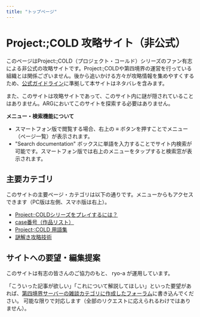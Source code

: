 ```yaml
---
title: "トップページ"
---
```


# Project:;COLD 攻略サイト（非公式）
 
このページはProject:;COLD（プロジェクト・コールド）シリーズのファン有志による非公式の攻略サイトです。Project:;COLDや第四境界の運営を行っている組織とは関係ございません。後から追いかける方々が攻略情報を集めやすくするため、[公式ガイドライン](https://www.project-cold.net/news/post-1/)に準拠して本サイトはネタバレを含みます。

また、このサイトは攻略サイトであって、このサイト内に謎が隠されていることはありません。ARGにおいてこのサイトを探索する必要はありません。

**メニュー・検索機能について**
- スマートフォン版で閲覧する場合、右上の **≡** ボタンを押すことでメニュー（ページ一覧）が表示されます。
- "Search documentation" ボックスに単語を入力することでサイト内検索が可能です。スマートフォン版では右上のメニューをタップすると検索窓が表示されます。

## 主要カテゴリ

このサイトの主要ページ・カテゴリは以下の通りです。メニューからもアクセスできます（PC版は左側、スマホ版は右上）。

- [Project:;COLDシリーズをプレイするには？](./how-to-join.mdx)
- [case番号（作品リスト）](./cases.mdx)
- [Project;:COLD 用語集](./terminology.mdx)
- [謎解き攻略技術](./nazo.mdx)

## サイトへの要望・編集提案

このサイトは有志の皆さんのご協力のもと、 ryo-a が運用しています。

「こういった記事が欲しい」「これについて解説してほしい」といった要望があれば、[第四境界サーバーの雑談カテゴリに作成したフォーラム](https://discord.com/channels/1228212707853991948/1314872312473976894)に書き込んでください。
可能な限りで対応します（全部のリクエストに応えられるわけではありません）。